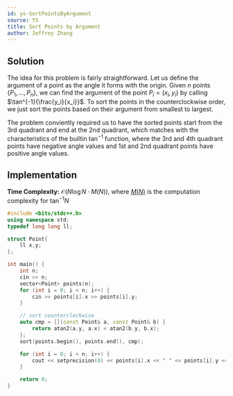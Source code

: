 ```yaml
---
id: ys-SortPointsByArgument
source: YS
title: Sort Points by Argument
author: Jeffrey Zhang
---
```


## Solution

The idea for this problem is fairly straightforward. Let us define the argument of a point as the angle it forms with the origin. Given $n$ points $\{P_1,...,P_n\}$, we can find the argument of the point $P_i = (x_i,y_i)$ by calling $\tan^{-1}{\frac{y_i}{x_i}}$. To sort the points in the counterclockwise order, we just sort the points based on their argument from smallest to largest. 

The problem conviently required us to have the sorted points start from the 3rd quadrant and end at the 2nd quadrant, which matches with the characteristics of the builtin $\tan^{-1}$ function, where the 3rd and 4th quadrant points have negative angle values and 1st and 2nd quadrant points have positive angle values.

## Implementation
**Time Complexity:** $\mathcal{O}(N \log N \cdot M(N))$, where [$M(N)$](https://en.wikipedia.org/wiki/Computational_complexity_of_mathematical_operations) is the computation complexity for $\tan^{-1}{N}$

<LanguageSection>
<CPPSection>

```cpp
#include <bits/stdc++.h>
using namespace std;
typedef long long ll;

struct Point{
	ll x,y;
};

int main() {
	int n;
	cin >> n;
	vector<Point> points(n);
	for (int i = 0; i < n; i++) {
		cin >> points[i].x >> points[i].y;
	}

	// sort counterclockwise
	auto cmp = [](const Point& a, const Point& b) {
	    return atan2(a.y, a.x) < atan2(b.y, b.x);
	};
	sort(points.begin(), points.end(), cmp);

	for (int i = 0; i < n; i++) {
		cout << setprecision(0) << points[i].x << " " << points[i].y << "\n";
	}

	return 0;
}
```

</CPPSection>
</LanguageSection>
